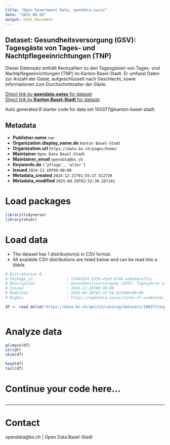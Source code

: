 ```yaml
---
title: "Open Government Data, opendata.swiss"
date: "2025-08-28"
output: html_document
---
```


## Dataset: Gesundheitsversorgung (GSV): Tagesgäste von Tages- und Nachtpflegeeinrichtungen (TNP)

Dieser Datensatz enthält Kennzahlen zu den Tagesgästen von Tages- und Nachtpflegeeinrichtungen (TNP) im Kanton Basel-Stadt. Er umfasst Daten zur Anzahl der Gäste, aufgeschlüsselt nach Geschlecht, sowie Informationen zum Durchschnittsalter der Gäste.

[Direct link by **opendata.swiss** for dataset](https://opendata.swiss/de/dataset/gesundheitsversorgung-gsv-tagesgaste-von-tages-und-nachtpflegeeinrichtungen-tnp)<br>
[Direct link by **Kanton Basel-Stadt** for dataset](https://data.bs.ch/explore/dataset/100377/)

Auto generated R starter code for data set 100377@kanton-basel-stadt.

## Metadata

- **Publisher.name** `nan`
- **Organization.display_name.de** `Kanton Basel-Stadt`
- **Organization.url** `https://data.bs.ch/pages/home/`
- **Maintainer** `Open Data Basel-Stadt`
- **Maintainer_email** `opendata@bs.ch`
- **Keywords.de** `['pflege', 'alter']`
- **Issued** `2024-12-20T00:00:00`
- **Metadata_created** `2024-12-21T01:55:17.512739`
- **Metadata_modified** `2025-08-28T02:52:30.287141`


# Load packages

```r

library(tidyverse)
library(skimr)

```

# Load data

-   The dataset has 1 distribution(s) in CSV format.
-   All available CSV distributions are listed below and can be read into a tibble.

```r

# Distribution 0
# Package_id               : 5f84c874-5539-41e0-8f4b-ea0a9dcaf11c
# Description              : Gesundheitsversorgung (GSV): Tagesgäste von Tages- und Nachtpflegeeinrichtungen (TNP) (csv)
# Issued                   : 2024-12-20T00:00:00
# Modified                 : 2025-04-28T07:47:50.921000+00:00
# Rights                   : https://opendata.swiss/terms-of-use#terms_by

df <- read_delim('https://data.bs.ch/api/v2/catalog/datasets/100377/exports/csv?use_labels=true')



```

# Analyze data

```r

glimpse(df)
str(df)
skim(df)

head(df)
tail(df)

```

# Continue your code here...

```r

```

------------------------------------------------------------------------

# Contact

opendata@bs.ch | Open Data Basel-Stadt
